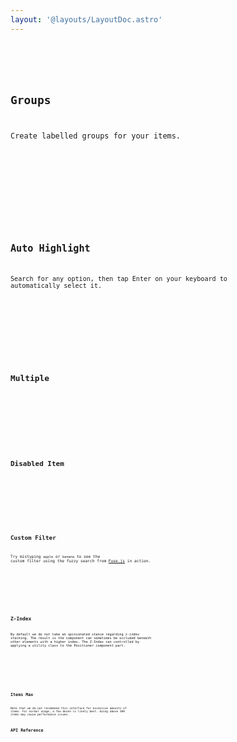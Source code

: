 ```yaml
---
layout: '@layouts/LayoutDoc.astro'
---
```










<Preview client:load>
	<Fragment slot="preview">
		<Default client:visible />
	</Fragment>
	<Fragment slot="code">
		<Code code={DefaultRaw} lang="tsx" />
	</Fragment>
</Preview>

## Groups

Create labelled groups for your items.

<Preview client:load>
	<Fragment slot="preview">
		<Group client:visible />
	</Fragment>
	<Fragment slot="code">
		<Code code={GroupRaw} lang="tsx" />
	</Fragment>
</Preview>

## Auto Highlight

Search for any option, then tap Enter on your keyboard to automatically select it.

<Preview client:load>
	<Fragment slot="preview">
		<AutoHighlight client:visible />
	</Fragment>
	<Fragment slot="code">
		<Code code={AutoHighlightRaw} lang="tsx" />
	</Fragment>
</Preview>

## Multiple

<Preview client:load>
	<Fragment slot="preview">
		<Multiple client:visible />
	</Fragment>
	<Fragment slot="code">
		<Code code={MultipleRaw} lang="tsx" />
	</Fragment>
</Preview>

## Disabled Item

<Preview client:load>
	<Fragment slot="preview">
		<DisabledItem client:visible />
	</Fragment>
	<Fragment slot="code">
		<Code code={DisabledItemRaw} lang="tsx" />
	</Fragment>
</Preview>

## Custom Filter

Try mistyping `apple` or `banana` to see the custom filter using the fuzzy search from [Fuse.js](https://fusejs.io/) in action.

<Preview client:load>
	<Fragment slot="preview">
		<CustomFilter client:visible />
	</Fragment>
	<Fragment slot="code">
		<Code code={CustomFilterRaw} lang="tsx" />
	</Fragment>
</Preview>

## Z-Index

By default we do not take an opinionated stance regarding z-index stacking. The result is the component can sometimes be occluded beneath other elements with a higher index. The Z-Index can controlled by applying a utility class to the Positioner component part.

<Preview client:load>
	<Fragment slot="preview">
		<ZIndex client:visible />
	</Fragment>
	<Fragment slot="code">
		<Code code={ZIndexRaw} lang="tsx" />
	</Fragment>
</Preview>

## Items Max

Note that we do not recommend this interface for excessive amounts of items. For normal usage, a few dozen is likely best. Going above 500 items may cause performance issues.

## API Reference

<ApiTable />
